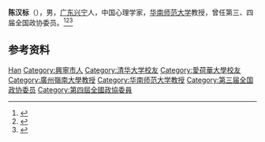 '''陈汉标'''（{{bd|1906年||1982年|}}），男，[[广东|广东]][[兴宁县|兴宁]]人，中国心理学家，[[华南师范大学|华南师范大学]]教授，曾任第三、四届全国政协委员。<ref>{{Cite book|title=历届全国政协委员人名辞典|author=|publisher=中国国际广播出版社|year=1996|isbn=9787507813746|location=北京|pages=286}}</ref><ref>{{Cite book|title=中华人民共和国职官志|author=何虎生, 李耀东, 向常福主编|publisher=中国社会出版社|year=2003|isbn=9787800883934|location=北京|pages=}}</ref><ref>{{Cite web|title=同学挚友一生——记冯秉铨和梁方仲交往片段|url=https://xsg.tsinghua.edu.cn/publish/xsg/8350/2019/20190516131931991441955/20190516131931991441955_.html|accessdate=2020-10-19|work=清华大学校史馆|archive-date=2020-10-20|archive-url=https://web.archive.org/web/20201020172235/https://xsg.tsinghua.edu.cn/publish/xsg/8350/2019/20190516131931991441955/20190516131931991441955_.html|dead-url=no}}</ref>

== 参考资料 ==
{{reflist}}

{{中国人物小作品}}

{{Authority control}}
{{DEFAULTSORT:Chen陈}}
[[Category:陈姓|Han]]
[[Category:興寧市人|Category:興寧市人]]
[[Category:清华大学校友|Category:清华大学校友]]
[[Category:愛荷華大學校友|Category:愛荷華大學校友]]
[[Category:廣州嶺南大學教授|Category:廣州嶺南大學教授]]
[[Category:华南师范大学教授|Category:华南师范大学教授]]
[[Category:第三届全国政协委员|Category:第三届全国政协委员]]
[[Category:第四屆全國政協委員|Category:第四屆全國政協委員]]
